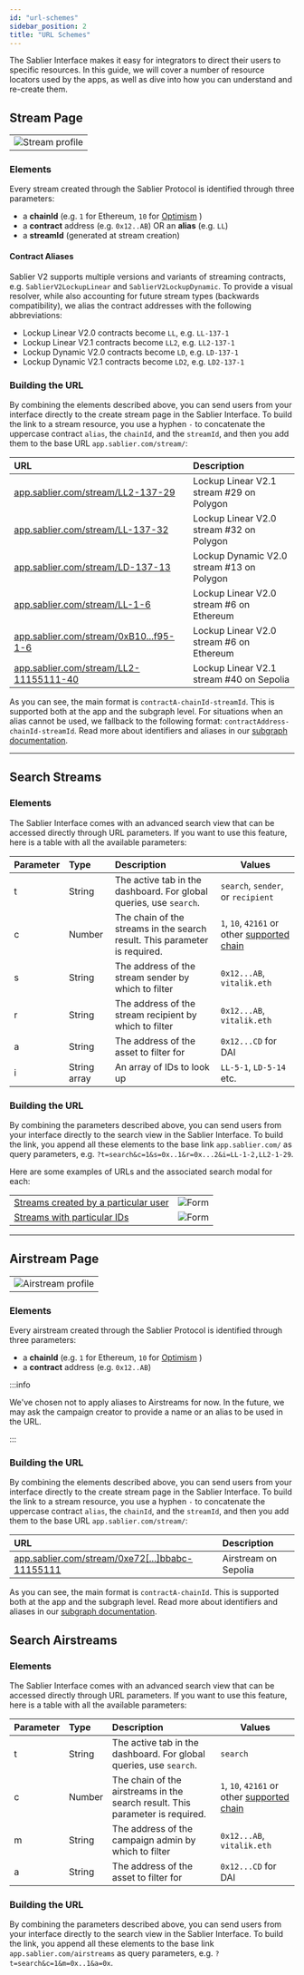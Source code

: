 ```yaml
---
id: "url-schemes"
sidebar_position: 2
title: "URL Schemes"
---
```


The Sablier Interface makes it easy for integrators to direct their users to specific resources. In this guide, we will
cover a number of resource locators used by the apps, as well as dive into how you can understand and re-create them.

## Stream Page

|                                                   |
| ------------------------------------------------- |
| ![Stream profile](/screenshots/stream-share.webp) |

### Elements

Every stream created through the Sablier Protocol is identified through three parameters:

- a **chainId** (e.g. `1` for Ethereum, `10` for [Optimism](https://chainlist.org/) )
- a **contract** address (e.g. `0x12..AB`) OR an **alias** (e.g. `LL`)
- a **streamId** (generated at stream creation)

#### Contract Aliases

Sablier V2 supports multiple versions and variants of streaming contracts, e.g. `SablierV2LockupLinear` and
`SablierV2LockupDynamic`. To provide a visual resolver, while also accounting for future stream types (backwards
compatibility), we alias the contract addresses with the following abbreviations:

- Lockup Linear V2.0 contracts become `LL`, e.g. `LL-137-1`
- Lockup Linear V2.1 contracts become `LL2`, e.g. `LL2-137-1`
- Lockup Dynamic V2.0 contracts become `LD`, e.g. `LD-137-1`
- Lockup Dynamic V2.1 contracts become `LD2`, e.g. `LD2-137-1`

### Building the URL

By combining the elements described above, you can send users from your interface directly to the create stream page in
the Sablier Interface. To build the link to a stream resource, you use a hyphen `-` to concatenate the uppercase
contract `alias`, the `chainId`, and the `streamId`, and then you add them to the base URL `app.sablier.com/stream/`:

| URL                                                                                                                     | Description                               |
| :---------------------------------------------------------------------------------------------------------------------- | :---------------------------------------- |
| [app.sablier.com/stream/LL2-137-29](https://app.sablier.com/stream/LL2-137-29)                                          | Lockup Linear V2.1 stream #29 on Polygon  |
| [app.sablier.com/stream/LL-137-32](https://app.sablier.com/stream/LL-137-32)                                            | Lockup Linear V2.0 stream #32 on Polygon  |
| [app.sablier.com/stream/LD-137-13](https://app.sablier.com/stream/LD-137-13)                                            | Lockup Dynamic V2.0 stream #13 on Polygon |
| [app.sablier.com/stream/LL-1-6](https://app.sablier.com/stream/LL-1-6)                                                  | Lockup Linear V2.0 stream #6 on Ethereum  |
| [app.sablier.com/stream/0xB10...f95-1-6](https://app.sablier.com/stream/0xB10daee1FCF62243aE27776D7a92D39dC8740f95-1-6) | Lockup Linear V2.0 stream #6 on Ethereum  |
| [app.sablier.com/stream/LL2-11155111-40](https://app.sablier.com/stream/LL2-11155111-40)                                | Lockup Linear V2.1 stream #40 on Sepolia  |

As you can see, the main format is `contractA-chainId-streamId`. This is supported both at the app and the subgraph
level. For situations when an alias cannot be used, we fallback to the following format:
`contractAddress-chainId-streamId`. Read more about identifiers and aliases in our
[subgraph documentation](/api/subgraphs/protocol/structure#identifying).

---

## Search Streams

### Elements

The Sablier Interface comes with an advanced search view that can be accessed directly through URL parameters. If you
want to use this feature, here is a table with all the available parameters:

| Parameter | Type         | Description                                                                | Values                                                                   |
| :-------- | :----------- | :------------------------------------------------------------------------- | ------------------------------------------------------------------------ |
| t         | String       | The active tab in the dashboard. For global queries, use `search`.         | `search`, `sender`, or `recipient`                                       |
| c         | Number       | The chain of the streams in the search result. This parameter is required. | `1`, `10`, `42161` or other [supported chain](/contracts/v2/deployments) |
| s         | String       | The address of the stream sender by which to filter                        | `0x12...AB`, `vitalik.eth`                                               |
| r         | String       | The address of the stream recipient by which to filter                     | `0x12...AB`, `vitalik.eth`                                               |
| a         | String       | The address of the asset to filter for                                     | `0x12...CD` for DAI                                                      |
| i         | String array | An array of IDs to look up                                                 | `LL-5-1`, `LD-5-14` etc.                                                 |

### Building the URL

By combining the parameters described above, you can send users from your interface directly to the search view in the
Sablier Interface. To build the link, you append all these elements to the base link `app.sablier.com/` as query
parameters, e.g. `?t=search&c=1&s=0x..1&r=0x...2&i=LL-1-2,LL2-1-29`.

Here are some examples of URLs and the associated search modal for each:

|                                                                                                                            |                                               |
| -------------------------------------------------------------------------------------------------------------------------- | --------------------------------------------- |
| [Streams created by a particular user](https://app.sablier.com/?t=search&c=1&s=0x0aAeF7BbC21c627f14caD904E283e199cA2b72cC) | ![Form](/screenshots/search-with-sender.webp) |
| [Streams with particular IDs](https://app.sablier.com/?t=search&c=1&i=LL2-1-2,LL-1-29)                                     | ![Form](/screenshots/search-with-ids.webp)    |

---

## Airstream Page

|                                                           |
| --------------------------------------------------------- |
| ![Airstream profile](/screenshots/airstream-profile.webp) |

### Elements

Every airstream created through the Sablier Protocol is identified through three parameters:

- a **chainId** (e.g. `1` for Ethereum, `10` for [Optimism](https://chainlist.org/) )
- a **contract** address (e.g. `0x12..AB`)

:::info

We've chosen not to apply aliases to Airstreams for now. In the future, we may ask the campaign creator to provide a
name or an alias to be used in the URL.

:::

### Building the URL

By combining the elements described above, you can send users from your interface directly to the create stream page in
the Sablier Interface. To build the link to a stream resource, you use a hyphen `-` to concatenate the uppercase
contract `alias`, the `chainId`, and the `streamId`, and then you add them to the base URL `app.sablier.com/stream/`:

| URL                                                                                                                                       | Description          |
| :---------------------------------------------------------------------------------------------------------------------------------------- | :------------------- |
| [app.sablier.com/stream/0xe72[...]bbabc-11155111](https://app.sablier.com/airstream/0xe72175dd12ac7efca6b7d12dfc913a5f661bbabc-11155111/) | Airstream on Sepolia |

As you can see, the main format is `contractA-chainId`. This is supported both at the app and the subgraph level. Read
more about identifiers and aliases in our [subgraph documentation](/api/subgraphs/merkle/entities#identifying).

## Search Airstreams

### Elements

The Sablier Interface comes with an advanced search view that can be accessed directly through URL parameters. If you
want to use this feature, here is a table with all the available parameters:

| Parameter | Type   | Description                                                                   | Values                                                                   |
| :-------- | :----- | :---------------------------------------------------------------------------- | ------------------------------------------------------------------------ |
| t         | String | The active tab in the dashboard. For global queries, use `search`.            | `search`                                                                 |
| c         | Number | The chain of the airstreams in the search result. This parameter is required. | `1`, `10`, `42161` or other [supported chain](/contracts/v2/deployments) |
| m         | String | The address of the campaign admin by which to filter                          | `0x12...AB`, `vitalik.eth`                                               |
| a         | String | The address of the asset to filter for                                        | `0x12...CD` for DAI                                                      |

### Building the URL

By combining the parameters described above, you can send users from your interface directly to the search view in the
Sablier Interface. To build the link, you append all these elements to the base link `app.sablier.com/airstreams` as
query parameters, e.g. `?t=search&c=1&m=0x..1&a=0x`.
